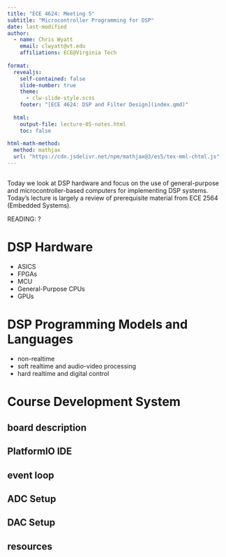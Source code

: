 ```yaml
---
title: "ECE 4624: Meeting 5"
subtitle: "Microcontroller Programming for DSP"
date: last-modified
author:
  - name: Chris Wyatt
    email: clwyatt@vt.edu
    affiliations: ECE@Virginia Tech
    
format: 
  revealjs:
    self-contained: false
    slide-number: true
    theme: 
      - clw-slide-style.scss
    footer: "[ECE 4624: DSP and Filter Design](index.qmd)"
    
  html:
    output-file: lecture-05-notes.html
    toc: false
    
html-math-method:
  method: mathjax
  url: "https://cdn.jsdelivr.net/npm/mathjax@3/es5/tex-mml-chtml.js"
---
```


##

Today we look at DSP hardware and focus on the use of general-purpose and microcontroller-based computers for implementing DSP systems. Today's lecture is largely a review of prerequisite material from ECE 2564 (Embedded Systems).

READING: ?

# DSP Hardware

- ASICS
- FPGAs
- MCU
- General-Purpose CPUs
- GPUs

# DSP Programming Models and Languages

- non-realtime
- soft realtime and audio-video processing
- hard realtime and digital control

# Course Development System

## board description
## PlatformIO IDE
## event loop
## ADC Setup
## DAC Setup
## resources


